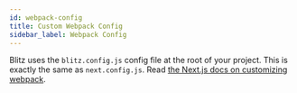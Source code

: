 ```yaml
---
id: webpack-config
title: Custom Webpack Config
sidebar_label: Webpack Config
---
```


Blitz uses the `blitz.config.js` config file at the root of your project. This is exactly the same as `next.config.js`. Read [the Next.js docs on customizing webpack](https://nextjs.org/docs/api-reference/next.config.js/custom-webpack-config).
